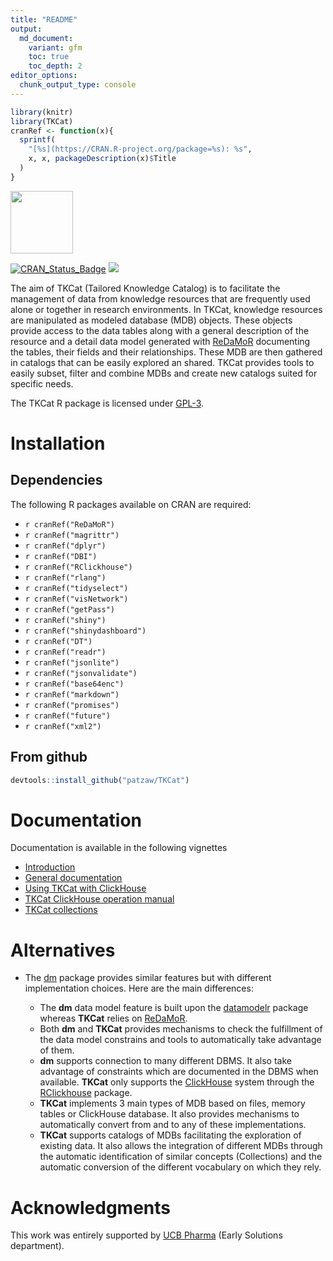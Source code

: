 ```yaml
---
title: "README"
output:
  md_document:
    variant: gfm
    toc: true
    toc_depth: 2
editor_options: 
  chunk_output_type: console
---
```


```r
library(knitr)
library(TKCat)
cranRef <- function(x){
  sprintf(
    "[%s](https://CRAN.R-project.org/package=%s): %s",
    x, x, packageDescription(x)$Title
  )
}
```

<img src="https://github.com/patzaw/TKCat/raw/master/supp/logo/TKCat.png" width="100px"/>

[![CRAN_Status_Badge](http://www.r-pkg.org/badges/version/TKCat)](https://cran.r-project.org/package=TKCat)
[![](http://cranlogs.r-pkg.org/badges/TKCat)](https://cran.r-project.org/package=TKCat)

The aim of TKCat (Tailored Knowledge Catalog) is to facilitate the management of
data from knowledge resources that are frequently used alone or together in
research environments. In TKCat, knowledge resources are manipulated as modeled
database (MDB) objects. These objects provide access to the data tables along
with a general description of the resource and a detail data model generated
with [ReDaMoR](https://github.com/patzaw/ReDaMoR) documenting the tables, their
fields and their relationships. These MDB are then gathered in catalogs that can
be easily explored an shared. TKCat provides tools to easily subset, filter and
combine MDBs and create new catalogs suited for specific needs.

The TKCat R package is licensed under
[GPL-3](https://www.gnu.org/licenses/gpl-3.0.en.html).

# Installation

## Dependencies

The following R packages available on CRAN are required:

-   `r cranRef("ReDaMoR")`
-   `r cranRef("magrittr")`
-   `r cranRef("dplyr")`
-   `r cranRef("DBI")`
-   `r cranRef("RClickhouse")`
-   `r cranRef("rlang")`
-   `r cranRef("tidyselect")`
-   `r cranRef("visNetwork")`
-   `r cranRef("getPass")`
-   `r cranRef("shiny")`
-   `r cranRef("shinydashboard")`
-   `r cranRef("DT")`
-   `r cranRef("readr")`
-   `r cranRef("jsonlite")`
-   `r cranRef("jsonvalidate")`
-   `r cranRef("base64enc")`
-   `r cranRef("markdown")`
-   `r cranRef("promises")`
-   `r cranRef("future")`
-   `r cranRef("xml2")`

## From github

```r
devtools::install_github("patzaw/TKCat")
```

# Documentation

Documentation is available in the following vignettes

-   [Introduction](https://patzaw.github.io/TKCat/Introduction-to-TKCat.html)
-   [General
    documentation](https://patzaw.github.io/TKCat/TKCat-User-guide.html)
-   [Using TKCat with
    ClickHouse](https://patzaw.github.io/TKCat/chTKCat-User-guide.html)
-   [TKCat ClickHouse operation
    manual](https://patzaw.github.io/TKCat/chTKCat-Operations-manual.html)
-   [TKCat collections](https://patzaw.github.io/TKCat/TKCat-Collections.html)

# Alternatives

-   The [dm](https://github.com/krlmlr/dm) package provides similar features but
    with different implementation choices. Here are the main differences:

    -   The **dm** data model feature is built upon the
        [datamodelr](https://github.com/bergant/datamodelr) package whereas
        **TKCat** relies on [ReDaMoR](https://github.com/patzaw/ReDaMoR).
    -   Both **dm** and **TKCat** provides mechanisms to check the fulfillment
        of the data model constrains and tools to automatically take advantage
        of them.
    -   **dm** supports connection to many different DBMS. It also take
        advantage of constraints which are documented in the DBMS when
        available. **TKCat** only supports the
        [ClickHouse](https://clickhouse.tech/) system through the
        [RClickhouse](https://github.com/IMSMWU/RClickhouse) package.
    -   **TKCat** implements 3 main types of MDB based on files, memory tables
        or ClickHouse database. It also provides mechanisms to automatically
        convert from and to any of these implementations.
    -   **TKCat** supports catalogs of MDBs facilitating the exploration of
        existing data. It also allows the integration of different MDBs through
        the automatic identification of similar concepts (Collections) and the
        automatic conversion of the different vocabulary on which they rely.

# Acknowledgments

This work was entirely supported by [UCB Pharma](https://www.ucb.com/) (Early
Solutions department).
